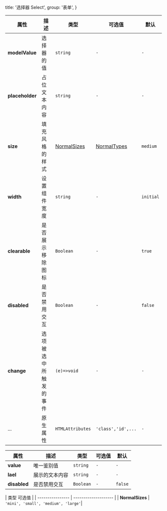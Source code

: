   title: '选择器 Select',
  group: '表单',
}

<fe-CodeShow
title="默认的"
name="ex-select-default"
/>

<fe-CodeShow
  title="禁用的"
  desc="禁用所有的交互"
  name="ex-select-disabled"
/>

<fe-CodeShow
  title="禁用选项"
  desc="禁用指定的选项"
  name="ex-select-disableOption"
/>

<fe-Attributes>

<fe-AttributesTitle title="Select Props" />

| 属性            | 描述                   | 类型                        | 可选值                      | 默认      |
| --------------- | ---------------------- | --------------------------- | --------------------------- | --------- |
| **modelValue**  | 选择器的值             | `string`                    | `-`                         | `-`       |
| **placeholder** | 占位文本内容           | `string`                    | `-`                         | `-`       |
| **size**        | 填充风格的样式         | [NormalSizes](#normalsizes) | [NormalTypes](#normalsizes) | `medium`  |
| **width**       | 设置组件宽度           | `string`                    | `-`                         | `initial` |
| **clearable**   | 是否展示移除图标       | `Boolean`                   | `-`                         | `true`    |
| **disabled**    | 是否禁用交互           | `Boolean`                   | `-`                         | `false`   |
| **change**      | 选项被选中所触发的事件 | `(e)=>void`                 | `-`                         | `-`       |
| ...             | 原生属性               | `HTMLAttributes`            | `'class','id',...`          | `-`       |

</fe-Attributes>

<fe-Attributes>

<fe-AttributesTitle title="Option Props" />

| 属性         | 描述           | 类型      | 可选值 | 默认    |
| ------------ | -------------- | --------- | ------ | ------- |
| **value**    | 唯一鉴别值     | `string`  | `-`    | `-`     |
| **lael**     | 展示的文本内容 | `string`  | `-`    | `-`     |
| **disabled** | 是否禁用交互   | `Boolean` | `-`    | `false` |

</fe-Attributes>

<fe-Attributes>

<fe-AttributesTitle title="NormalSizes" />

| 类型              可选值                               | 
| ---------------- | -------------------- |
| **NormalSizes**       | `'mini', 'small', 'medium', 'large'`|

</fe-Attributes>
